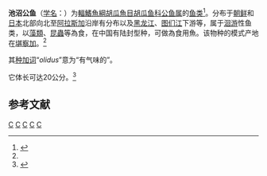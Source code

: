 {{Speciesbox 
| taxon = Hypomesus olidus
| status = LC
| status_system = IUCN3.1
| image = Pond smelt illustration.jpg
| authority = Pallas, 1814<ref name='id5412'>{{cite web| url =http://www.bioinfo.cn/db05/BjdwSpecies.php?action=view&id=5412| title =池沼公鱼| work =《中国动物物种编目数据库》| publisher =中国科学院微生物研究所| author =中国科学院动物研究所| accessdate =2009-04-11| deadurl =yes| archiveurl =https://web.archive.org/web/20160305080715/http://www.bioinfo.cn/db05/BjdwSpecies.php?action=view&id=5412| archivedate =2016-03-05}}</ref>
| synonyms = *''Salmo olidus'' <small>Pallas, 1814</small>
*''Mesopus olidus'' <small>Pallas, 1814</small>
*''Hypomesus olidus bergi'' <small>Taranetz, 1936</small>
}}

'''池沼公鱼'''（[[学名|学名]]：{{lang|la|''Hypomesus olidus''}}）为[[輻鰭魚綱|輻鰭魚綱]][[胡瓜魚目|胡瓜魚目]][[胡瓜鱼科|胡瓜鱼科]][[公鱼属|公鱼属]]的[[鱼类|鱼类]]<ref name=ITIS>{{ITIS |id=162031 |taxon=Hypomesus olidus |accessdate=2010-8-30}}</ref>。分布于[[朝鲜|朝鲜]]和[[日本|日本]]北部向北至[[阿拉斯加|阿拉斯加]]沿岸有分布以及[[黑龙江|黑龙江]]、[[图们江|图们江]]下游等，属于[[洄游|洄游]]性鱼类，以[[藻類|藻類]]、[[昆蟲|昆蟲]]等為食，在中国有陆封型种，可做為食用魚。该物种的模式产地在[[堪察加|堪察加]]。<ref name='id5412'/>

其[[种加词|种加词]]“''olidus''”意为“有气味的”。

它体长可达20公分。<ref  name=fishbase>{{FishBase species | genus = Hypomesus | species = olidus |  month = August| year = 2010}}</ref>

== 参考文献 ==
{{reflist}}

{{Taxonbar|from=Q1074919}}

[[Category:IUCN红色名录无危物种|C]]
[[Category:食用魚|C]]
[[Category:公鱼属|C]]
[[Category:北極淡水魚|C]]
[[Category:1814年描述的鱼类|C]]

{{Salmoniformes-stub}}